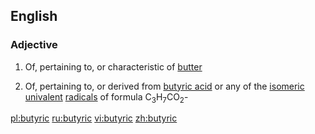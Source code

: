 ==English==

===Adjective===
{{en-adj}}

#{{rare}} Of, pertaining to, or characteristic of [[butter]]
#{{organic chemistry}} Of, pertaining to, or derived from [[butyric acid]] or any of the [[isomeric]] [[univalent]] [[radical]]s of formula C<sub>3</sub>H<sub>7</sub>CO<sub>2</sub>-

[[pl:butyric]]
[[ru:butyric]]
[[vi:butyric]]
[[zh:butyric]]